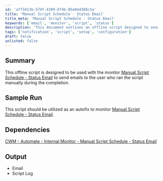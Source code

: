 ```yaml
---
id: 'aff3413b-574f-4399-8f4b-85e04d388c5a'
title: 'Manual Script Schedule - Status Email'
title_meta: 'Manual Script Schedule - Status Email'
keywords: ['email', 'monitor', 'script', 'status']
description: 'This document outlines an offline script designed to send emails to users who manually run the script, providing completion notifications. It serves as an autofix for monitoring the Manual Script Schedule - Status Email, ensuring users are kept informed of the script execution status.'
tags: ['notification', 'script', 'setup', 'configuration']
draft: false
unlisted: false
---
```

## Summary

This offline script is designed to be used with the monitor [Manual Script Schedule - Status Email](https://proval.itglue.com/DOC-5078775-15475750) to send emails to the user who ran the script manually during the completion.

## Sample Run

This script should be utilized as an autofix to monitor [Manual Script Schedule - Status Email](https://proval.itglue.com/DOC-5078775-15475750).

## Dependencies

[CWM - Automate - Internal Monitor - Manual Script Schedule - Status Email](https://proval.itglue.com/DOC-5078775-15475750)

## Output

- Email
- Script Log











